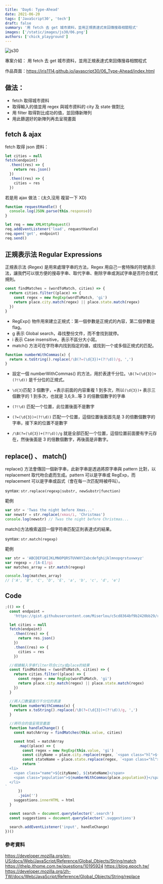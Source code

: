 ```yaml
---
title: 'Day6: Type-Ahead'
date: 2021-06-20
tags: ['JavaScript30', 'tech']
draft: false
summary: '用 fetch 去 get 城市資料，並用正規表達式來回傳搜尋相關程式'
images: ['/static/images/js30/06.png']
authors: ['chick_playground']
---
```


![js30](/static/images/js30/06.png)

專案介紹： 用 fetch 去 get 城市資料，並用正規表達式來回傳搜尋相關程式

作品頁面：https://iris1114.github.io/javascript30/06_Type-Ahead/index.html

## 做法：

- fetch 取得城市資料
- 取得輸入的值並用 regex 與城市資料的 city 及 state 做對比
- 用 filter 取得對比成功的值，並回傳新陣列
- 用此篩選好的新陣列再去呈現畫面

## fetch & ajax

fetch 取得 json 資料：

```javascript
let cities = null
fetch(endpoint)
  .then((res) => {
    return res.json()
  })
  .then((res) => {
    cities = res
  })
```

若是用 ajax 做法：(太久沒用 複習一下 XD)

```javascript
function requestHandle() {
  console.log(JSON.parse(this.response))
}

let req = new XMLHttpRequest()
req.addEventListener('load', requestHandle)
req.open('get', endpoint)
req.send()
```

## 正規表示法 Regular Expressions

正規表示法 (Regex) 是用來處理字串的方法，Regex 用自己一套特殊的符號表示法，讓我們可以很方便的搜尋字串、取代字串、刪除字串或測試字串是否符合樣式規則。

```javascript
const findMatches = (wordToMatch, cities) => {
  return cities.filter((place) => {
    const regex = new RegExp(wordToMatch, 'gi')
    return place.city.match(regex) || place.state.match(regex)
  })
}
```

- RegExp() 物件用來建立正規式：第一個參數是正規式的內容，第二個參數是 flag。
- g 表示 Global search，尋找整份文件，而不會找到就停。
- i 表示 Case insensitive，表示不區分大小寫。
- match() 方法可在字符串内找到指定的値，或找到一个或多個正規式的匹配。

```javascript
function numberWithCommas(x) {
  return x.toString().replace(/\B(?=(\d{3})+(?!\d))/g, ',')
}
```

- 設定一個 numberWithCommas() 的方法，用於表達千分位。`\B(?=(\d{3})+(?!\d))` 是千分位的正規式。

- `\d{3}`匹配 3 個數字，+表示前面的内容重複 1 到多次，所以`(\d{3})+` 表示三個數字的 1 到多次，也就是 3,6,9...等 3 的倍數個數字的字串
- `(?!\d)` 匹配一个位置，此位置後面不是數字
- `(?=(\d{3})+(?!\d))` 匹配一个位置，這個位置後面首先是 3 的倍數個數字的字串，接下来的位置不是數字
- `/\B(?=(\d{3})+(?!\d))/g` 就是全部匹配一个位置，這個位置前面要有字元存在，然後後面是 3 的倍數個數字，再後面是非數字。

## replace() 、 match()

replace() 方法會傳回一個新字串，此新字串是透過將原字串與 pattern 比對，以 replacement 取代吻合處而生成。pattern 可以是字串或 RegExp，而 replacement 可以是字串或函式（會在每一次匹配時被呼叫）。

syntax: `str.replace(regexp|substr, newSubstr|function)`

範例

```javascript
var str = 'Twas the night before Xmas...'
var newstr = str.replace(/xmas/i, 'Christmas')
console.log(newstr) // Twas the night before Christmas...
```

match()方法檢索返回一個字符串匹配正則表達式的結果。

syntax: `str.match(regexp)`

範例

```javascript
var str = 'ABCDEFGHIJKLMNOPQRSTUVWXYZabcdefghijklmnopqrstuvwxyz'
var regexp = /[A-E]/gi
var matches_array = str.match(regexp)

console.log(matches_array)
// ['A', 'B', 'C', 'D', 'E', 'a', 'b', 'c', 'd', 'e']
```

## Code

```javascript
;(() => {
  const endpoint =
    'https://gist.githubusercontent.com/Miserlou/c5cd8364bf9b2420bb29/raw/2bf258763cdddd704f8ffd3ea9a3e81d25e2c6f6/cities.json'

  let cities = null
  fetch(endpoint)
    .then((res) => {
      return res.json()
    })
    .then((res) => {
      cities = res
    })

  //根據輸入字串filter符合city或place的結果
  const findMatches = (wordToMatch, cities) => {
    return cities.filter((place) => {
      const regex = new RegExp(wordToMatch, 'gi')
      return place.city.match(regex) || place.state.match(regex)
    })
  }

  //將人口數量進行千分位的表達
  function numberWithCommas(x) {
    return x.toString().replace(/\B(?=(\d{3})+(?!\d))/g, ',')
  }

  //將符合的值呈現至畫面
  function handleChange() {
    const matchArray = findMatches(this.value, cities)

    const html = matchArray
      .map((place) => {
        const regex = new RegExp(this.value, 'gi')
        const cityName = place.city.replace(regex, `<span class="hl">${this.value}</span>`)
        const stateName = place.state.replace(regex, `<span class="hl">${this.value}</span>`)
        return `
  <li>
    <span class="name">${cityName}, ${stateName}</span>
    <span class="population">${numberWithCommas(place.population)}</span>
  </li>
`
      })
      .join('')
    suggestions.innerHTML = html
  }

  const search = document.querySelector('.search')
  const suggestions = document.querySelector('.suggestions')

  search.addEventListener('input', handleChange)
})()
```

### 參考資料

https://developer.mozilla.org/en-US/docs/Web/JavaScript/Reference/Global_Objects/String/match
https://ithelp.ithome.com.tw/questions/10195924
https://blog.epoch.tw/
https://developer.mozilla.org/zh-TW/docs/Web/JavaScript/Reference/Global_Objects/String/replace
